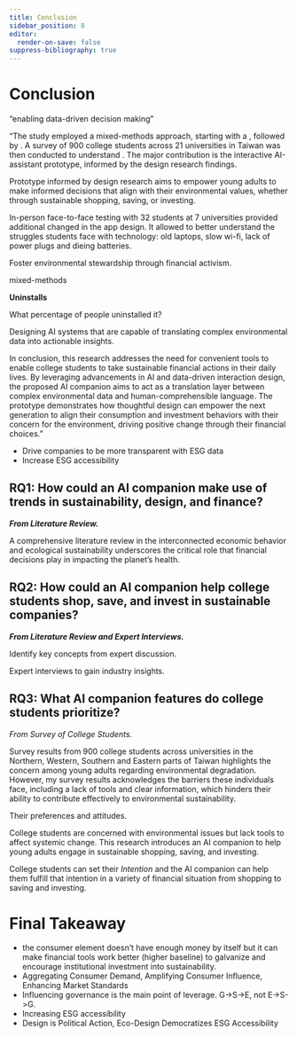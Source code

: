 ```yaml
---
title: Conclusion
sidebar_position: 8
editor:
  render-on-save: false
suppress-bibliography: true
---
```





# Conclusion

“enabling data-driven decision making”

“The study employed a mixed-methods approach, starting with a , followed
by . A survey of 900 college students across 21 universities in Taiwan
was then conducted to understand . The major contribution is the
interactive AI-assistant prototype, informed by the design research
findings.

Prototype informed by design research aims to empower young adults to
make informed decisions that align with their environmental values,
whether through sustainable shopping, saving, or investing.

In-person face-to-face testing with 32 students at 7 universities
provided additional changed in the app design. It allowed to better
understand the struggles students face with technology: old laptops,
slow wi-fi, lack of power plugs and dieing batteries.

Foster environmental stewardship through financial activism.

mixed-methods

**Uninstalls**

What percentage of people uninstalled it?

Designing AI systems that are capable of translating complex
environmental data into actionable insights.

In conclusion, this research addresses the need for convenient tools to
enable college students to take sustainable financial actions in their
daily lives. By leveraging advancements in AI and data-driven
interaction design, the proposed AI companion aims to act as a
translation layer between complex environmental data and
human-comprehensible language. The prototype demonstrates how thoughtful
design can empower the next generation to align their consumption and
investment behaviors with their concern for the environment, driving
positive change through their financial choices.”

-   Drive companies to be more transparent with ESG data
-   Increase ESG accessibility

## RQ1: How could an AI companion make use of trends in sustainability, design, and finance?

***From Literature Review.***

A comprehensive literature review in the interconnected economic
behavior and ecological sustainability underscores the critical role
that financial decisions play in impacting the planet’s health.

## RQ2: How could an AI companion help college students shop, save, and invest in sustainable companies?

***From Literature Review and Expert Interviews.***

Identify key concepts from expert discussion.

Expert interviews to gain industry insights.

## RQ3: What AI companion features do college students prioritize?

*From Survey of College Students.*

Survey results from 900 college students across universities in the
Northern, Western, Southern and Eastern parts of Taiwan highlights the
concern among young adults regarding environmental degradation. However,
my survey results acknowledges the barriers these individuals face,
including a lack of tools and clear information, which hinders their
ability to contribute effectively to environmental sustainability.

Their preferences and attitudes.

College students are concerned with environmental issues but lack tools
to affect systemic change. This research introduces an AI companion to
help young adults engage in sustainable shopping, saving, and investing.

College students can set their *Intention* and the AI companion can help
them fulfill that intention in a variety of financial situation from
shopping to saving and investing.

# Final Takeaway

-   the consumer element doesn’t have enough money by itself but it can
    make financial tools work better (higher baseline) to galvanize and
    encourage institutional investment into sustainability.
-   Aggregating Consumer Demand, Amplifying Consumer Influence,
    Enhancing Market Standards
-   Influencing governance is the main point of leverage. G-\>S-\>E, not
    E-\>S-\>G.
-   Increasing ESG accessibility
-   Design is Political Action, Eco-Design Democratizes ESG
    Accessibility
